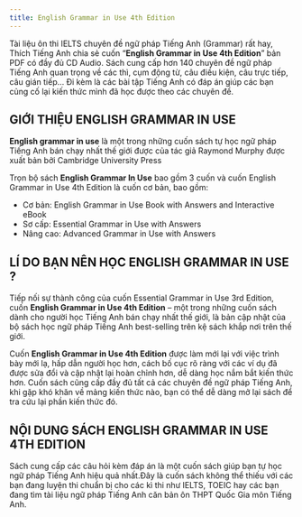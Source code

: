 ```yaml
---
title: English Grammar in Use 4th Edition
---
```


Tài liệu ôn thi IELTS chuyên đề ngữ pháp Tiếng Anh (Grammar) rất hay, Thích Tiếng Anh chia sẻ cuốn “**English Grammar in Use 4th Edition**” bản PDF có đầy đủ CD Audio. Sách cung cấp hơn 140 chuyên đề ngữ pháp Tiếng Anh quan trọng về các thì, cụm động từ, câu điều kiện, câu trực tiếp, câu gián tiếp… Đi kèm là các bài tập Tiếng Anh có đáp án giúp các bạn củng cố lại kiến thức mình đã học được theo các chuyên đề.

## GIỚI THIỆU ENGLISH GRAMMAR IN USE
**English grammar in use** là một trong những cuốn sách tự học ngữ pháp Tiếng Anh bán chạy nhất thế giới được của tác giả Raymond Murphy  được xuất bản bởi Cambridge University Press

Trọn bộ sách **English Grammar In Use** bao gồm 3 cuốn và cuốn English Grammar in Use 4th Edition là cuốn cơ bản, bao gồm:

- Cơ bản: English Grammar in Use Book with Answers and Interactive eBook
- Sơ cấp: Essential Grammar in Use with Answers
- Nâng cao: Advanced Grammar in Use with Answers

## LÍ DO BẠN NÊN HỌC ENGLISH GRAMMAR IN USE ?
Tiếp nối sự thành công của cuốn Essential Grammar in Use 3rd Edition, cuốn **English Grammar in Use 4th Edition** – một trong những cuốn sách dành cho người học Tiếng Anh bán chạy nhất thế giới, là bản cập nhật của bộ sách học ngữ pháp Tiếng Anh best-selling trên kệ sách khắp nơi trên thế giới.

Cuốn **English Grammar in Use 4th Edition** được làm mới lại với việc trình bày mới lạ, hấp dẫn người học hơn, cách bố cục rõ ràng với các ví dụ đã được sửa đổi và cập nhật lại hoàn chỉnh hơn, dễ dàng học nắm bắt kiến thức hơn. Cuốn sách cũng cấp đầy đủ tất cả các chuyên đề ngữ pháp Tiếng Anh, khi gặp khó khăn về mảng kiến thức nào, bạn có thể dễ dàng mở lại sách để tra cứu lại phần kiến thức đó.

## NỘI DUNG SÁCH ENGLISH GRAMMAR IN USE 4TH EDITION
Sách cung cấp các câu hỏi kèm đáp án là một cuốn sách giúp bạn tự học ngữ pháp Tiếng Anh hiệu quả nhất.Đây là cuốn sách không thể thiếu với các bạn đang luyện thi chuẩn bị cho các kì thi như IELTS, TOEIC hay các bạn đang tìm tài liệu ngữ pháp Tiếng Anh căn bản ôn THPT Quốc Gia môn Tiếng Anh.



